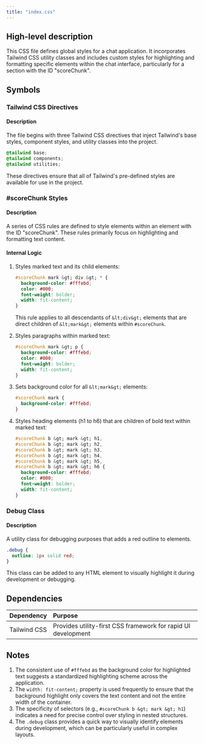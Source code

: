 ```yaml
---
title: "index.css"
---
```


## High-level description
This CSS file defines global styles for a chat application. It incorporates Tailwind CSS utility classes and includes custom styles for highlighting and formatting specific elements within the chat interface, particularly for a section with the ID "scoreChunk".

## Symbols

### Tailwind CSS Directives
#### Description
The file begins with three Tailwind CSS directives that inject Tailwind's base styles, component styles, and utility classes into the project.

```css
@tailwind base;
@tailwind components;
@tailwind utilities;
```

These directives ensure that all of Tailwind's pre-defined styles are available for use in the project.

### #scoreChunk Styles
#### Description
A series of CSS rules are defined to style elements within an element with the ID "scoreChunk". These rules primarily focus on highlighting and formatting text content.

#### Internal Logic
1. Styles marked text and its child elements:
   ```css
   #scoreChunk mark &gt; div &gt; * {
     background-color: #fffebd;
     color: #000;
     font-weight: bolder;
     width: fit-content;
   }
   ```
   This rule applies to all descendants of `&lt;div&gt;` elements that are direct children of `&lt;mark&gt;` elements within `#scoreChunk`.

2. Styles paragraphs within marked text:
   ```css
   #scoreChunk mark &gt; p {
     background-color: #fffebd;
     color: #000;
     font-weight: bolder;
     width: fit-content;
   }
   ```

3. Sets background color for all `&lt;mark&gt;` elements:
   ```css
   #scoreChunk mark {
     background-color: #fffebd;
   }
   ```

4. Styles heading elements (h1 to h6) that are children of bold text within marked text:
   ```css
   #scoreChunk b &gt; mark &gt; h1,
   #scoreChunk b &gt; mark &gt; h2,
   #scoreChunk b &gt; mark &gt; h3,
   #scoreChunk b &gt; mark &gt; h4,
   #scoreChunk b &gt; mark &gt; h5,
   #scoreChunk b &gt; mark &gt; h6 {
     background-color: #fffebd;
     color: #000;
     font-weight: bolder;
     width: fit-content;
   }
   ```

### Debug Class
#### Description
A utility class for debugging purposes that adds a red outline to elements.

```css
.debug {
  outline: 1px solid red;
}
```

This class can be added to any HTML element to visually highlight it during development or debugging.

## Dependencies
| Dependency | Purpose |
|:-----------|:--------|
| Tailwind CSS | Provides utility-first CSS framework for rapid UI development |

## Notes
1. The consistent use of `#fffebd` as the background color for highlighted text suggests a standardized highlighting scheme across the application.
2. The `width: fit-content;` property is used frequently to ensure that the background highlight only covers the text content and not the entire width of the container.
3. The specificity of selectors (e.g., `#scoreChunk b &gt; mark &gt; h1`) indicates a need for precise control over styling in nested structures.
4. The `.debug` class provides a quick way to visually identify elements during development, which can be particularly useful in complex layouts.